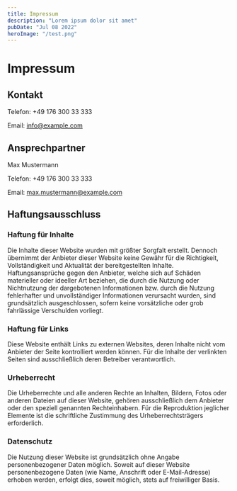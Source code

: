 ```yaml
---
title: Impressum
description: "Lorem ipsum dolor sit amet"
pubDate: "Jul 08 2022"
heroImage: "/test.png"
---
```


# Impressum

## Kontakt

Telefon: +49 176 300 33 333

Email: info@example.com

## Ansprechpartner

Max Mustermann

Telefon: +49 176 300 33 333

Email: max.mustermann@example.com

## Haftungsausschluss   

### Haftung für Inhalte

Die Inhalte dieser Website wurden mit größter Sorgfalt erstellt. Dennoch übernimmt der Anbieter dieser Website keine Gewähr für die Richtigkeit, Vollständigkeit und Aktualität der bereitgestellten Inhalte. Haftungsansprüche gegen den Anbieter, welche sich auf Schäden materieller oder ideeller Art beziehen, die durch die Nutzung oder Nichtnutzung der dargebotenen Informationen bzw. durch die Nutzung fehlerhafter und unvollständiger Informationen verursacht wurden, sind grundsätzlich ausgeschlossen, sofern keine vorsätzliche oder grob fahrlässige Verschulden vorliegt.


### Haftung für Links

Diese Website enthält Links zu externen Websites, deren Inhalte nicht vom Anbieter der Seite kontrolliert werden können. Für die Inhalte der verlinkten Seiten sind ausschließlich deren Betreiber verantwortlich.

### Urheberrecht

Die Urheberrechte und alle anderen Rechte an Inhalten, Bildern, Fotos oder anderen Dateien auf dieser Website, gehören ausschließlich dem Anbieter oder den speziell genannten Rechteinhabern. Für die Reproduktion jeglicher Elemente ist die schriftliche Zustimmung des Urheberrechtsträgers erforderlich.

### Datenschutz

Die Nutzung dieser Website ist grundsätzlich ohne Angabe personenbezogener Daten möglich. Soweit auf dieser Website personenbezogene Daten (wie Name, Anschrift oder E-Mail-Adresse) erhoben werden, erfolgt dies, soweit möglich, stets auf freiwilliger Basis.


